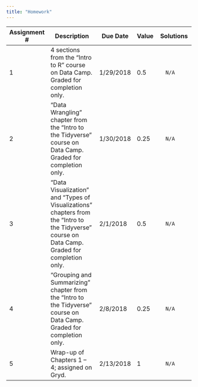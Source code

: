 ```yaml
---
title: "Homework"
---
```


+--------------+-----------------------------------------------+-----------+-------+------------------------------------------+
| Assignment # | Description                                   | Due Date  | Value | Solutions                                |
+==============+===============================================+===========+=======+==========================================+
|    1         | 4 sections from the "Intro to R" course on    | 1/29/2018 |  0.5  |       N/A                                |
|              | Data Camp. Graded for completion only.        |           |       |                                          |
+--------------+-----------------------------------------------+-----------+-------+------------------------------------------+
|    2         | "Data Wrangling" chapter from the "Intro to   | 1/30/2018 |  0.25 |       N/A                                |
|              | the Tidyverse" course on Data Camp.           |           |       |                                          |
|              | Graded for completion only.                   |           |       |                                          |
+--------------+-----------------------------------------------+-----------+-------+------------------------------------------+
|    3         | "Data Visualization" and "Types of            | 2/1/2018  |  0.5  |       N/A                                |
|              | Visualizations" chapters from the "Intro to   |           |       |                                          |
|              | the Tidyverse" course on Data Camp.           |           |       |                                          |
|              | Graded for completion only.                   |           |       |                                          |
+--------------+-----------------------------------------------+-----------+-------+------------------------------------------+
|    4         | "Grouping and Summarizing"                    | 2/8/2018  |  0.25 |       N/A                                |
|              | chapter from the "Intro to                    |           |       |                                          |
|              | the Tidyverse" course on Data Camp.           |           |       |                                          |
|              | Graded for completion only.                   |           |       |                                          |
+--------------+-----------------------------------------------+-----------+-------+------------------------------------------+
|    5         | Wrap-up of Chapters 1 -- 4; assigned on Gryd. | 2/13/2018 |  1    |       N/A                                |
+--------------+-----------------------------------------------+-----------+-------+------------------------------------------+
